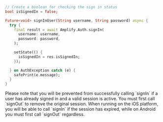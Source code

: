 ```dart
// Create a boolean for checking the sign in status
bool isSignedIn = false;

Future<void> signInUser(String username, String password) async {
  try {
    final result = await Amplify.Auth.signIn(
      username: username,
      password: password,
    );

    setState(() {
      isSignedIn = res.isSignedIn;
    });

  } on AuthException catch (e) {
    safePrint(e.message);
  }
}
```

<Callout>
Please note that you will be prevented from successfully calling `signIn` if a user has already signed in and a valid session is active.  You must first call `signOut` to remove the original session.  When running on the iOS platform, you will be able to call `signIn` if the session has expired, while on Android you must first call `signOut` regardless.
</Callout>

